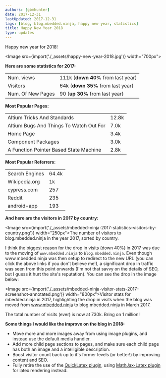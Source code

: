 ```yaml
---
authors: [gbmhunter]
date: 2017-12-31
lastUpdated: 2017-12-31
tags: [blog, blog.mbedded.ninja, happy new year, statistics]
title: Happy New Year 2018
type: updates
---
```


<p>Happy new year for 2018!</p>

<Image src={import('./_assets/happy-new-year-2018.jpg')} width="700px"></Image>

<p><b>Here are some statistics for 2017:</b></p>

<table>
  <tbody>
    <tr>
      <td>Num. views</td>
      <td>111k (<b>down 40%</b> from last year)</td>
    </tr>
    <tr>
      <td>Visitors</td>
      <td>64k (<b>down 35%</b> from last year)</td>
    </tr>
    <tr>
      <td>Num. Of New Pages</td>
      <td>90 (<b>up 30%</b> from last year)</td>
    </tr>
  </tbody>
</table>

<p><b>Most Popular Pages:</b></p>

<table>
  <tbody>
    <tr>
      <td>Altium Tricks And Standards</td>
      <td>12.8k</td>
    </tr>
    <tr>
      <td>Altium Bugs And Things To Watch Out For</td>
      <td>7.0k</td>
    </tr>
    <tr>
      <td>Home Page</td>
      <td>3.4k</td>
    </tr>
    <tr>
      <td>Component Packages</td>
      <td>3.0k</td>
    </tr>
    <tr>
      <td>A Function Pointer Based State Machine</td>
      <td>2.8k</td>
    </tr>
  </tbody>
</table>

<p><b>Most Popular Referrers:</b></p>

<table>
  <tbody>
    <tr>
      <td>Search Engines</td>
      <td>64.4k</td>
    </tr>
    <tr>
      <td>Wikipedia.org</td>
      <td>1k</td>
    </tr>
    <tr>
      <td>cypress.com</td>
      <td>257</td>
    </tr>
    <tr>
      <td>Reddit</td>
      <td>235</td>
    </tr>
    <tr>
      <td>android-app</td>
      <td>193</td>
    </tr>
  </tbody>
</table>

<p><b>And here are the visitors in 2017 by country:</b></p>

<Image src={import('./_assets/mbedded-ninja-2017-statistics-visitors-by-country.png')} width="250px">The number of visitors to blog.mbedded.ninja in the year 2017, sorted by country.</Image>

<p>I think the biggest reason for the drop in visits (down 40%) in 2017 was due to the moving of
  <code>www.mbedded.ninja</code> to <code>blog.mbedded.ninja</code>. Even though www.mbedded.ninja was then setup
  to redirect to the new URL (you can click the above links if you don't believe me!), a significant drop in traffic was
  seen from this point onwards (I'm not that savvy on the details of SEO, but I guess it hurt the site's reputation).
  You can see the drop in the image below:</p>

<Image src={import('./_assets/mbedded-ninja-visitor-stats-2017-screenshot-annotated.png')} width="800px">Visitor stats for mbedded.ninja in 2017, highlighting the drop in visits when the blog was moved from www.mbedded.ninja to blog.mbedded.ninja in March 2017.</Image>

<p>The total number of visits (ever) is now at 730k. Bring on 1 million!</p>

<p><b>Some things I would like the improve on the blog in 2018:</b></p>

<ul>
  <li>Move more and more images away from using image plugins, and instead use the default media handler.</li>
  <li>Add more child page sections to pages, and make sure each child page has both an image and a intelligible
    description.</li>
  <li>Boost visitor count back up to it's former levels (or better!) by improving content and SEO.</li>
  <li>Fully retire the use of the <a href="https://wordpress.org/plugins/wp-quicklatex/">QuickLatex plugin</a>, using
    <a href="https://en-ca.wordpress.org/plugins/mathjax-latex/">MathJax-Latex plugin</a> for latex rendering instead.</li>
</ul>
